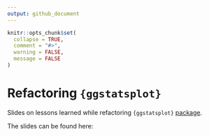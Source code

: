 ```yaml
---
output: github_document
---
```


```r
knitr::opts_chunk$set(
  collapse = TRUE,
  comment = "#>",
  warning = FALSE,
  message = FALSE
)
```

# Refactoring `{ggstatsplot}`

Slides on lessons learned while refactoring `{ggstatsplot}` [package](https://indrajeetpatil.github.io/ggstatsplot/).

The slides can be found here:
